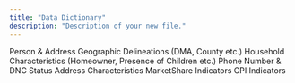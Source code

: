 ```yaml
---
title: "Data Dictionary"
description: "Description of your new file."
---
```


<Columns cols={2}>
  <Card title="Primary Fields" icon="person" href="/dict/primary-fields">
    Person & Address
  </Card>
  <Card title="Geographic" icon="globe" href="/dict/geographic-fields">
    Geographic Delineations (DMA, County etc.)
  </Card>
  <Card title="Household Demographics" icon="people-roof" href="/dict/household-fields">
    Household Characteristics (Homeowner, Presence of Children etc.)
  </Card>
  <Card title="Telephone" icon="phone" href="/dict/telephone-fields">
    Phone Number & DNC Status
  </Card>
    <Card title="Real Estate" icon="house" href="/dict/real-estate-fields">
    Address Characteristics
  </Card>
    <Card title="MarketShare Demographics" icon="basket-shopping" href="/dict/market-share-fields">
    MarketShare Indicators
  </Card>
      <Card title="Consumer Passions Index" icon="magnifying-glass-dollar" href="/dict/consumer-passions-fields">
    CPI Indicators
  </Card>
</Columns>